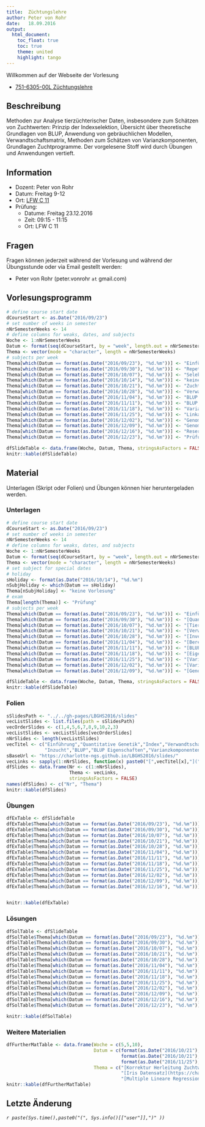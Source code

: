 ```yaml
---
title:  Züchtungslehre
author: Peter von Rohr
date:   18.09.2016
output: 
  html_document:
    toc_float: true
    toc: true
    theme: united
    highlight: tango
---
```


Willkommen auf der Webseite der Vorlesung  

- [751-6305-00L 	Züchtungslehre](http://www.vvz.ethz.ch/Vorlesungsverzeichnis/lerneinheitPre.do?lerneinheitId=109011&semkez=2016W&lang=de)


## Beschreibung
Methoden zur Analyse tierzüchterischer Daten, insbesondere zum Schätzen von Zuchtwerten: Prinzip der Indexselektion, Übersicht über theoretische Grundlagen von BLUP, Anwendung von gebräuchlichen Modellen, Verwandtschaftsmatrix, Methoden zum Schätzen von Varianzkomponenten, Grundlagen Zuchtprogramme. Der vorgelesene Stoff wird durch Übungen und Anwendungen vertieft.


## Information
- Dozent: Peter von Rohr
- Datum: Freitag 9-12
- Ort: [LFW C 11](http://www.mapsearch.ethz.ch/map/map.do?gebaeudeMap=LFW&lang=en)
- Prüfung: 
    + Datume: Freitag 23.12.2016
    + Zeit: 09:15 - 11:15
    + Ort: LFW C 11

## Fragen
Fragen können jederzeit während der Vorlesung und während der Übungsstunde oder via Email gestellt werden: 

- Peter von Rohr (peter.vonrohr `at` gmail.com)

## Vorlesungsprogramm
```r
# define course start date
dCourseStart <- as.Date("2016/09/23")
# set number of weeks in semester
nNrSemesterWeeks <- 14
# define columns for weaks, dates, and subjects
Woche <- 1:nNrSemesterWeeks
Datum <- format(seq(dCourseStart, by = "week", length.out = nNrSemesterWeeks), "%d.%m")
Thema <- vector(mode = "character", length = nNrSemesterWeeks)
# subjects per week
Thema[which(Datum == format(as.Date("2016/09/23"), "%d.%m"))] <- "Einführung, Lineare Algebra, R"
Thema[which(Datum == format(as.Date("2016/09/30"), "%d.%m"))] <- "Repetition Quantitative Genetik"
Thema[which(Datum == format(as.Date("2016/10/07"), "%d.%m"))] <- "Selektionsindex"
Thema[which(Datum == format(as.Date("2016/10/14"), "%d.%m"))] <- "keine Vorlesung"
Thema[which(Datum == format(as.Date("2016/10/21"), "%d.%m"))] <- "Zuchtwertschätzung, Selektionsindex"
Thema[which(Datum == format(as.Date("2016/10/28"), "%d.%m"))] <- "Verwandtschaft und Inzucht"
Thema[which(Datum == format(as.Date("2016/11/04"), "%d.%m"))] <- "BLUP I"
Thema[which(Datum == format(as.Date("2016/11/11"), "%d.%m"))] <- "BLUP II"
Thema[which(Datum == format(as.Date("2016/11/18"), "%d.%m"))] <- "Varianzanalyse, Varianzkomponentenschätzung "
Thema[which(Datum == format(as.Date("2016/11/25"), "%d.%m"))] <- "Linkage disequilibrium"
Thema[which(Datum == format(as.Date("2016/12/02"), "%d.%m"))] <- "Genomische Selektion "
Thema[which(Datum == format(as.Date("2016/12/09"), "%d.%m"))] <- "Genom-weite Assoziationsstudien"
Thema[which(Datum == format(as.Date("2016/12/16"), "%d.%m"))] <- "Reserve, Fragen"
Thema[which(Datum == format(as.Date("2016/12/23"), "%d.%m"))] <- "Prüfung"

dfSlideTable <- data.frame(Woche, Datum, Thema, stringsAsFactors = FALSE)
knitr::kable(dfSlideTable)
```


## Material
Unterlagen (Skript oder Folien) und Übungen können hier heruntergeladen werden. 

### Unterlagen
```r
# define course start date
dCourseStart <- as.Date("2016/09/23")
# set number of weeks in semester
nNrSemesterWeeks <- 14
# define columns for weaks, dates, and subjects
Woche <- 1:nNrSemesterWeeks
Datum <- format(seq(dCourseStart, by = "week", length.out = nNrSemesterWeeks), "%d.%m")
Thema <- vector(mode = "character", length = nNrSemesterWeeks)
# set subject for special dates
# holiday
sHoliday <- format(as.Date("2016/10/14"), "%d.%m")
nSubjHoliday <- which(Datum == sHoliday)
Thema[nSubjHoliday] <- "keine Vorlesung"
# exam
Thema[length(Thema)] <- "Prüfung"
# subjects per week
Thema[which(Datum == format(as.Date("2016/09/23"), "%d.%m"))] <- "Einführung, [Lineare Algebra](https://charlotte-ngs.github.io/LBGHS2016/w1/zl_hs_2016_course_notes_intro_lin_alg.pdf), [Einführung in R](https://charlotte-ngs.github.io/LBGHS2016/w1/zl_hs_2016_course_notes_intro_r.pdf)"
Thema[which(Datum == format(as.Date("2016/09/30"), "%d.%m"))] <- "[Quantitative Genetik](https://charlotte-ngs.github.io/LBGHS2016/w2/zl_hs_2016_w2_course_notes_rep_qg.pdf)"
Thema[which(Datum == format(as.Date("2016/10/07"), "%d.%m"))] <- "[Tierzucht und Selektionsindex](https://charlotte-ngs.github.io/LBGHS2016/w3/zl_hs_2016_w3_course_notes_index.pdf)"
Thema[which(Datum == format(as.Date("2016/10/21"), "%d.%m"))] <- "[Verwandtschaft und Inzucht](https://charlotte-ngs.github.io/LBGHS2016/w5/zl_hs_2016_w5_course_notes_rel_inb.pdf)"
Thema[which(Datum == format(as.Date("2016/10/28"), "%d.%m"))] <- "[Inverse Verwandtschaftsmatrix](https://charlotte-ngs.github.io/LBGHS2016/w6/zl_hs_2016_w6_course_notes_inverse_addrelmat.pdf)"
Thema[which(Datum == format(as.Date("2016/11/04"), "%d.%m"))] <- "[Berechnung der Inzucht](https://charlotte-ngs.github.io/LBGHS2016/w7/zl_hs_2016_w7_cn6_Inbreeding.pdf)"
Thema[which(Datum == format(as.Date("2016/11/11"), "%d.%m"))] <- "[BLUP Zuchtwertschätzung](https://charlotte-ngs.github.io/LBGHS2016/w8/zl_hs_2016_w8_cn7_blup.pdf)"
Thema[which(Datum == format(as.Date("2016/11/18"), "%d.%m"))] <- "[Eigenschaften von BLUP Zuchtwerten](https://charlotte-ngs.github.io/LBGHS2016/w9/zl_hs_2016_w9_cn8_blup_prop.pdf)"
Thema[which(Datum == format(as.Date("2016/11/25"), "%d.%m"))] <- "[Varianzanalyse](https://charlotte-ngs.github.io/LBGHS2016/w10/zl_hs_2016_w10_cn9_varcomp.pdf)"
Thema[which(Datum == format(as.Date("2016/12/02"), "%d.%m"))] <- "[Varianzkomponenten](https://charlotte-ngs.github.io/LBGHS2016/w11/zl_hs_2016_w11_cn10_varcomp2.pdf)"
Thema[which(Datum == format(as.Date("2016/12/09"), "%d.%m"))] <- "[Genomische Selektion](https://charlotte-ngs.github.io/LBGHS2016/w12/zl_hs_2016_w12_cn11_genomsel.pdf)"

dfSlideTable <- data.frame(Woche, Datum, Thema, stringsAsFactors = FALSE)
knitr::kable(dfSlideTable)
```


### Folien
```r
sSlidesPath <- "../../gh-pages/LBGHS2016/slides"
vecListSlides <- list.files(path = sSlidesPath)
vecOrderSlides <- c(1,4,5,6,7,8,9,10,2,3)
vecListSlides <- vecListSlides[vecOrderSlides]
nNrSlides <- length(vecListSlides)
vecTitel <- c("Einführung","Quantitative Genetik","Index","Verwandtschaft","Inverse Verwantschaft",
              "Inzucht","BLUP","BLUP Eigenschaften","Varianzkomponenten1 ","Varianzkomponenten 2")
sBaseUrl <- "https://charlotte-ngs.github.io/LBGHS2016/slides/"
vecLinks <- sapply(1:nNrSlides, function(x) paste0("[",vecTitel[x],"](",sBaseUrl,vecListSlides[x],")"))
dfSlides <- data.frame(Nr <- c(1:nNrSlides),
                       Thema <- vecLinks,
                       stringsAsFactors = FALSE)
names(dfSlides) <- c("Nr", "Thema")
knitr::kable(dfSlides)
```


### Übungen
```r
dfExTable <- dfSlideTable
dfExTable$Thema[which(Datum == format(as.Date("2016/09/23"), "%d.%m"))] <- "keine Übung"
dfExTable$Thema[which(Datum == format(as.Date("2016/09/30"), "%d.%m"))] <- "[Lineare Algebra](https://charlotte-ngs.github.io/LBGHS2016/w2/zl_hs_2016_ex1_w2.pdf)"
dfExTable$Thema[which(Datum == format(as.Date("2016/10/07"), "%d.%m"))] <- "[Gleichungssysteme und Quantitative Genetik](https://charlotte-ngs.github.io/LBGHS2016/w3/zl_hs_2016_w3_ex2.pdf)"
dfExTable$Thema[which(Datum == format(as.Date("2016/10/21"), "%d.%m"))] <- "[Quantitative Genetik](https://charlotte-ngs.github.io/LBGHS2016/w5/zl_hs_2016_w5_ex3.pdf)"
dfExTable$Thema[which(Datum == format(as.Date("2016/10/28"), "%d.%m"))] <- "[Zuchtwertschätzung](https://charlotte-ngs.github.io/LBGHS2016/w6/zl_hs_2016_w6_ex4.pdf)"
dfExTable$Thema[which(Datum == format(as.Date("2016/11/04"), "%d.%m"))] <- "[Verwandtschaftsmatrix](https://charlotte-ngs.github.io/LBGHS2016/w7/zl_hs_2016_w7_ex5.pdf)"
dfExTable$Thema[which(Datum == format(as.Date("2016/11/11"), "%d.%m"))] <- "[Inverse Verwandtschaftsmatrix](https://charlotte-ngs.github.io/LBGHS2016/w8/zl_hs_2016_w8_ex6.pdf)"
dfExTable$Thema[which(Datum == format(as.Date("2016/11/18"), "%d.%m"))] <- "[Inzuchtberechnung](https://charlotte-ngs.github.io/LBGHS2016/w9/zl_hs_2016_w9_ex7.pdf)"
dfExTable$Thema[which(Datum == format(as.Date("2016/11/25"), "%d.%m"))] <- "[Eigenschaften von BLUP Zuchtwerten](https://charlotte-ngs.github.io/LBGHS2016/w10/zl_hs_2016_w10_ex8.pdf)"
dfExTable$Thema[which(Datum == format(as.Date("2016/12/02"), "%d.%m"))] <- "[Vergleich von  geschätzten Zuchtwerten](https://charlotte-ngs.github.io/LBGHS2016/w11/zl_hs_2016_w11_ex9.pdf)"
dfExTable$Thema[which(Datum == format(as.Date("2016/12/09"), "%d.%m"))] <- "[Zerlegung von phänotypischen Leistungen](https://charlotte-ngs.github.io/LBGHS2016/w12/zl_hs_2016_w12_ex10.pdf)"
dfExTable$Thema[which(Datum == format(as.Date("2016/12/16"), "%d.%m"))] <- "[Probeprüfung](https://charlotte-ngs.github.io/LBGHS2016/w13/zl_hs_2016_w13_ex11.pdf)"


knitr::kable(dfExTable)
```


### Lösungen
```r
dfSolTable <- dfSlideTable
dfSolTable$Thema[which(Datum == format(as.Date("2016/09/23"), "%d.%m"))] <- ""
dfSolTable$Thema[which(Datum == format(as.Date("2016/09/30"), "%d.%m"))] <- ""
dfSolTable$Thema[which(Datum == format(as.Date("2016/10/07"), "%d.%m"))] <- "[Lineare Algebra](https://charlotte-ngs.github.io/LBGHS2016/w2/zl_hs_2016_sol1_w2.pdf)"
dfSolTable$Thema[which(Datum == format(as.Date("2016/10/21"), "%d.%m"))] <- "[Gleichungssysteme und Quantitative Genetik](https://charlotte-ngs.github.io/LBGHS2016/w3/zl_hs_2016_w3_sol2.pdf)"
dfSolTable$Thema[which(Datum == format(as.Date("2016/10/28"), "%d.%m"))] <- "[Quantitative Genetik](https://charlotte-ngs.github.io/LBGHS2016/w5/zl_hs_2016_w5_sol3.pdf)"
dfSolTable$Thema[which(Datum == format(as.Date("2016/11/04"), "%d.%m"))] <- "[Zuchtwertschätzung](https://charlotte-ngs.github.io/LBGHS2016/w6/zl_hs_2016_w6_sol4.pdf)"
dfSolTable$Thema[which(Datum == format(as.Date("2016/11/11"), "%d.%m"))] <- "[Verwandtschaftsmatrix](https://charlotte-ngs.github.io/LBGHS2016/w7/zl_hs_2016_w7_sol5.pdf)"
dfSolTable$Thema[which(Datum == format(as.Date("2016/11/18"), "%d.%m"))] <- "[Inverse Verwandtschaftsmatrix](https://charlotte-ngs.github.io/LBGHS2016/w8/zl_hs_2016_w8_sol6.pdf)"
dfSolTable$Thema[which(Datum == format(as.Date("2016/11/25"), "%d.%m"))] <- "[Inzuchtberechnung](https://charlotte-ngs.github.io/LBGHS2016/w9/zl_hs_2016_w9_sol7.pdf)"
dfSolTable$Thema[which(Datum == format(as.Date("2016/12/02"), "%d.%m"))] <- "[Eigenschaften von BLUP Zuchtwerten](https://charlotte-ngs.github.io/LBGHS2016/w10/zl_hs_2016_w10_sol8.pdf)"
dfSolTable$Thema[which(Datum == format(as.Date("2016/12/09"), "%d.%m"))] <- "[Vergleich von  geschätzten Zuchtwerten](https://charlotte-ngs.github.io/LBGHS2016/w11/zl_hs_2016_w11_sol9.pdf)"
dfSolTable$Thema[which(Datum == format(as.Date("2016/12/16"), "%d.%m"))] <- "[Zerlegung von phänotypischen Leistungen](https://charlotte-ngs.github.io/LBGHS2016/w12/zl_hs_2016_w12_sol10.pdf)"
dfSolTable$Thema[which(Datum == format(as.Date("2016/12/23"), "%d.%m"))] <- "[Probeprüfung](https://charlotte-ngs.github.io/LBGHS2016/w13/zl_hs_2016_w13_sol11.pdf)"

knitr::kable(dfSolTable)
```


### Weitere Materialien
```r
dfFurtherMatTable <- data.frame(Woche = c(5,5,10), 
                                Datum = c(format(as.Date("2016/10/21"), "%d.%m"),
                                          format(as.Date("2016/10/21"), "%d.%m"),
                                          format(as.Date("2016/11/25"), "%d.%m")),
                                Thema = c("[Korrektur Herleitung Zuchtwert](https://charlotte-ngs.github.io/LBGHS2016/w2/zl_hs_2016_w2_course_notes_korrektur_zw12.pdf)",
                                          "[Iris Datensatz](https://charlotte-ngs.github.io/LBGHS2016/w5/iris.csv)",
                                          "[Multiple Lineare Regression](https://charlotte-ngs.github.io/LBGHS2016/w10/mlrdata.csv)"))
knitr::kable(dfFurtherMatTable)
```


## Letzte Änderung
_`r paste(Sys.time(),paste0("(", Sys.info()[["user"]],")" ))`_


